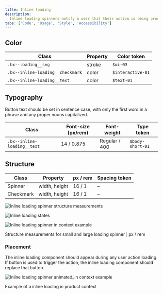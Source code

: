 ```yaml
---
title: Inline loading
description:
  Inline loading spinners notify a user that their action is being processed.
tabs: ['Code', 'Usage', 'Style', 'Accessibility']
---
```


## Color

| Class                            | Property | Color token       |
| -------------------------------- | -------- | ----------------- |
| `.bx--loading__svg`              | stroke   | `$ui-03`          |
| `.bx--inline-loading__checkmark` | color    | `$interactive-01` |
| `.bx--inline-loading__text`      | color    | `$text-01`        |

## Typography

Button text should be set in sentence case, with only the first word in a phrase
and any proper nouns capitalized.

| Class                       | Font-size (px/rem) | Font-weight   | Type token       |
| --------------------------- | ------------------ | ------------- | ---------------- |
| `.bx--inline-loading__text` | 14 / 0.875         | Regular / 400 | `$body-short-01` |

## Structure

| Class     | Property      | px / rem | Spacing token |
| --------- | ------------- | -------- | ------------- |
| Spinner   | width, height | 16 / 1   | –             |
| Checkmark | width, height | 16 / 1   | –             |

<div className="image--fixed">

![Inline loading spinner structure measurements](images/inline-loading-style-1.png)

</div>

<div className="image--fixed">

![Inline loading states](images/inline-loading-style-2.png)

</div>

<div className="image--fixed">

![Inline loading spinner in context example](images/inline-loading-style-3.png)

</div>

<Caption>
  Structure measurements for small and large loading spinner | px / rem
</Caption>

### Placement

The inline loading component should appear during any user action loading. If
button is used to trigger the action, the inline loading component should
replace that button.

<div className="image--fixed">

![Inline loading spinner animated_in context example](images/inline-loading-animated.gif)

</div>

<Caption>Example of a inline loading in product context</Caption>
